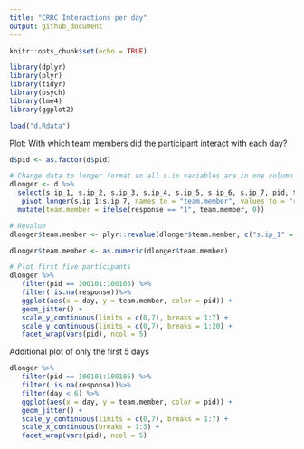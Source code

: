 ```yaml
---
title: "CRRC Interactions per day"
output: github_document
---
```


```r
knitr::opts_chunk$set(echo = TRUE)
```

```r
library(dplyr)
library(plyr)
library(tidyr)
library(psych)
library(lme4)
library(ggplot2)
```

```r
load("d.Rdata")
```

Plot: With which team members did the participant interact with each day?
```r
d$pid <- as.factor(d$pid)

# Change data to longer format so all s.ip variables are in one column
dlonger <- d %>% 
  select(s.ip_1, s.ip_2, s.ip_3, s.ip_4, s.ip_5, s.ip_6, s.ip_7, pid, team, team_size, tid, day, type) %>%
   pivot_longer(s.ip_1:s.ip_7, names_to = "team.member", values_to = "response") %>%
  mutate(team.member = ifelse(response == "1", team.member, 0)) 

# Revalue
dlonger$team.member <- plyr::revalue(dlonger$team.member, c("s.ip_1" = "1", "s.ip_2" = "2", "s.ip_3" = "3", "s.ip_4" = "4", "s.ip_5" = "5", "s.ip_6" = "6", "s.ip_7" = "7"))

dlonger$team.member <- as.numeric(dlonger$team.member)

# Plot first five participants
dlonger %>%
   filter(pid == 100101:100105) %>%
   filter(!is.na(response))%>%
   ggplot(aes(x = day, y = team.member, color = pid)) +
   geom_jitter() + 
   scale_y_continuous(limits = c(0,7), breaks = 1:7) +
   scale_y_continuous(limits = c(0,7), breaks = 1:20) +
   facet_wrap(vars(pid), ncol = 5)
```

Additional plot of only the first 5 days
```r
dlonger %>%
   filter(pid == 100101:100105) %>%
   filter(!is.na(response))%>%
   filter(day < 6) %>%
   ggplot(aes(x = day, y = team.member, color = pid)) +
   geom_jitter() + 
   scale_y_continuous(limits = c(0,7), breaks = 1:7) +
   scale_x_continuous(breaks = 1:5) +
   facet_wrap(vars(pid), ncol = 5)
```


```r

```


```r

```



